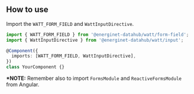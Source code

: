 
<Meta title="Components/Legacy Text Field" />

## How to use

Import the `WATT_FORM_FIELD` and `WattInputDirective`.

```typescript
import { WATT_FORM_FIELD } from '@energinet-datahub/watt/form-field';
import { WattInputDirective } from '@energinet-datahub/watt/input';

@Component({
  imports: [WATT_FORM_FIELD, WattInputDirective],
})
class YourComponent {}
```

**\*NOTE:** Remember also to import `FormsModule` and `ReactiveFormsModule` from Angular.
